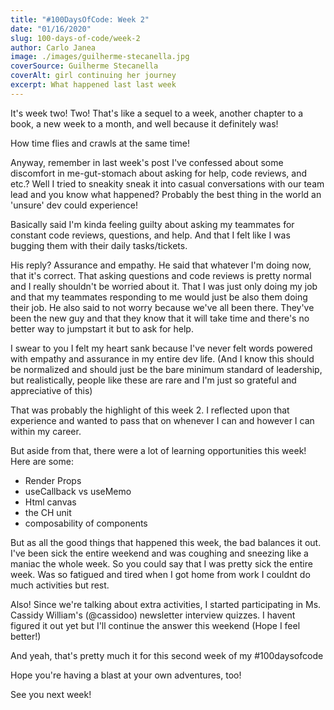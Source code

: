 ```yaml
---
title: "#100DaysOfCode: Week 2"
date: "01/16/2020"
slug: 100-days-of-code/week-2
author: Carlo Janea
image: ./images/guilherme-stecanella.jpg
coverSource: Guilherme Stecanella
coverAlt: girl continuing her journey
excerpt: What happened last last week
---
```


It's week two! Two! That's like a sequel to a week, another chapter to a book, a new week to a month, and well because it definitely was!

How time flies and crawls at the same time!

Anyway, remember in last week's post I've confessed about some discomfort in me-gut-stomach about asking for help, code reviews, and etc.? Well I tried to sneakity sneak it into casual conversations with our team lead and you know what happened? Probably the best thing in the world an 'unsure' dev could experience!

Basically said I'm kinda feeling guilty about asking my teammates for constant code reviews, questions, and help. And that I felt like I was bugging them with their daily tasks/tickets.

His reply? Assurance and empathy. He said that whatever I'm doing now, that it's correct. That asking questions and code reviews is pretty normal and I really shouldn't be worried about it. That I was just only doing my job and that my teammates responding to me would just be also them doing their job. He also said to not worry because we've all been there. They've been the new guy and that they know that it will take time and there's no better way to jumpstart it but to ask for help.

I swear to you I felt my heart sank because I've never felt words powered with empathy and assurance in my entire dev life. (And I know this should be normalized and should just be the bare minimum standard of leadership, but realistically, people like these are rare and I'm just so grateful and appreciative of this)

That was probably the highlight of this week 2. I reflected upon that experience and wanted to pass that on whenever I can and however I can within my career.

But aside from that, there were a lot of learning opportunities this week! Here are some:

- Render Props
- useCallback vs useMemo
- Html canvas
- the CH unit
- composability of components

But as all the good things that happened this week, the bad balances it out. I've been sick the entire weekend and was coughing and sneezing like a maniac the whole week. So you could say that I was pretty sick the entire week. Was so fatigued and tired when I got home from work I couldnt do much activities but rest.

Also! Since we're talking about extra activities, I started participating in Ms. Cassidy William's (@cassidoo) newsletter interview quizzes. I havent figured it out yet but I'll continue the answer this weekend (Hope I feel better!)

And yeah, that's pretty much it for this second week of my #100daysofcode

Hope you're having a blast at your own adventures, too!

See you next week!
